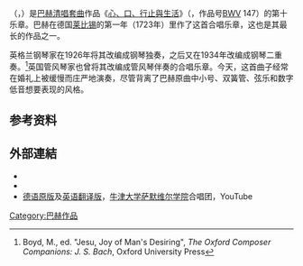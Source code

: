 {{NoteTA
|G1=Music
|1=zh-hans:康塔塔;zh-hk:清唱劇;zh-tw:清唱套曲;
}}
{{listen|filename=Jesu, Joy of Man's Desiring2.ogg|title=Jesu, Joy of Man's Desiring|description=巴赫《耶稣，世人仰望的喜悦》|format=[[Ogg|Ogg]]}}
{{單雙書名號轉換|'''耶稣，世人仰望的喜悦'''}}（{{Lang-de|Jesus bleibet meine Freude}}，{{Lang-en|Jesu, Joy of Man's Desiring}}）是[[巴赫|巴赫]][[清唱套曲|清唱套曲]]作品《[[心、口、行止與生活|心、口、行止與生活]]》（{{Lang-de|Herz und Mund und Tat und Leben}}，作品号[[BWV|BWV]] 147）的第十乐章。巴赫在德国[[莱比锡|莱比锡]]的第一年（1723年）里作了这首合唱乐章，这也是其最长的作品之一。

英格兰钢琴家{{Le|迈拉·赫斯|Myra Hess}}在1926年将其改编成钢琴独奏，之后又在1934年改编成钢琴二重奏。<ref>Boyd, M., ed. "Jesu, Joy of Man's Desiring", ''The Oxford Composer Companions: J. S. Bach'', Oxford University Press</ref>英国管风琴家{{Le|彼特·赫福德|Peter Hurford}}也曾将其改编成管风琴伴奏的合唱乐章。今天，这首曲子经常在婚礼上被缓慢而庄严地演奏，尽管背离了巴赫原曲中小号、双簧管、弦乐和数字低音想要表现的风格。

== 参考资料 ==
{{Reflist}}

== 外部連結 ==
{{Commons category}}
* {{Cantorion|pieces/1009/康塔塔号147-（Cantata-No.-147）|康塔塔，BWV 147}}
* {{IMSLP|work=Herz und Mund und Tat und Leben, BWV 147 (Bach, Johann Sebastian)|cname=康塔塔，BWV 147}}
* [https://www.youtube.com/watch?v=AGqcJjzUGyA 德语原版]及[https://www.youtube.com/watch?v=9trH72h6EDc 英语翻译版]，[[牛津大学萨默维尔学院|牛津大学萨默维尔学院]]合唱团，YouTube

[[Category:巴赫作品|Category:巴赫作品]]